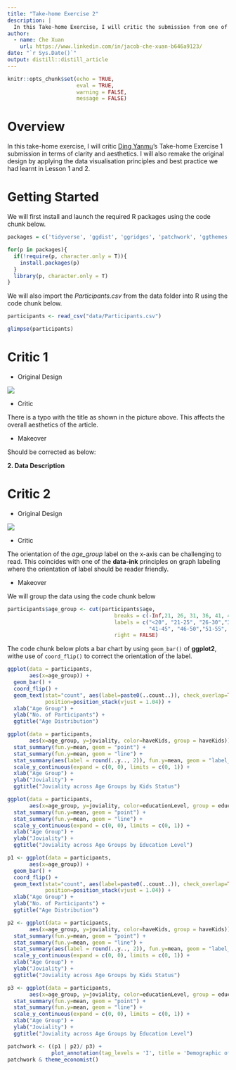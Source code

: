 ```yaml
---
title: "Take-home Exercise 2"
description: |
  In this Take-home Exercise, I will critic the submission from one of my classmates in terms of clarity and aesthetics, and also attempt to remake the visualisation design.
author:
  - name: Che Xuan 
    url: https://www.linkedin.com/in/jacob-che-xuan-b646a9123/
date: "`r Sys.Date()`"
output: distill::distill_article
---
```


```r
knitr::opts_chunk$set(echo = TRUE,
                      eval = TRUE,
                      warning = FALSE,
                      message = FALSE)
```

# Overview

In this take-home exercise, I will critic [Ding Yanmu](https://dingyanmu.netlify.app/th_ex/th_ex1.html)'s Take-home Exercise 1 submission in terms of clarity and aesthetics. I will also remake the original design by applying the data visualisation principles and best practice we had learnt in Lesson 1 and 2.

# Getting Started

We will first install and launch the required R packages using the code chunk below.

```r
packages = c('tidyverse', 'ggdist', 'ggridges', 'patchwork', 'ggthemes', 'ggrepel')

for(p in packages){
  if(!require(p, character.only = T)){
    install.packages(p)
  }
  library(p, character.only = T)
}
```

We will also import the *Participants.csv* from the data folder into R using the code chunk below.

```r
participants <- read_csv("data/Participants.csv")

glimpse(participants)
```

# Critic 1
- Original Design

![](img/image3.jpg)

- Critic

There is a typo with the title as shown in the picture above. This affects the overall aesthetics of the article.

- Makeover

Should be corrected as below:

**2. Data Description**


# Critic 2
- Original Design

![](img/image4.jpg)

- Critic

The orientation of the *age_group* label on the x-axis can be challenging to read. This coincides with one of the **data-ink** principles on graph labeling where the orientation of label should be reader friendly.

- Makeover

We will group the data using the code chunk below

```r
participants$age_group <- cut(participants$age,
                                  breaks = c(-Inf,21, 26, 31, 36, 41, 46, 51, 56, Inf),
                                  labels = c("<20", "21-25", "26-30","31-35", "36-40", 
                                             "41-45", "46-50","51-55", "56-60"),
                                  right = FALSE)
```

The code chunk below plots a bar chart by using `geom_bar()` of **ggplot2**, withe use of `coord_flip()` to correct the orientation of the label.

```r
ggplot(data = participants,
       aes(x=age_group)) +
  geom_bar() +
  coord_flip() +
  geom_text(stat="count", aes(label=paste0(..count..)), check_overlap=TRUE, colour="blue", fontface="bold", 
            position=position_stack(vjust = 1.04)) +
  xlab("Age Group") +
  ylab("No. of Participants") +
  ggtitle("Age Distribution")

```

```r
ggplot(data = participants,
       aes(x=age_group, y=joviality, color=haveKids, group = haveKids)) +
  stat_summary(fun.y=mean, geom = "point") +
  stat_summary(fun.y=mean, geom = "line") +
  stat_summary(aes(label = round(..y.., 2)), fun.y=mean, geom = "label_repel", segment.size = 0) +
  scale_y_continuous(expand = c(0, 0), limits = c(0, 1)) +
  xlab("Age Group") +
  ylab("Joviality") +
  ggtitle("Joviality across Age Groups by Kids Status")

```

```r
ggplot(data = participants,
       aes(x=age_group, y=joviality, color=educationLevel, group = educationLevel)) +
  stat_summary(fun.y=mean, geom = "point") +
  stat_summary(fun.y=mean, geom = "line") +
  scale_y_continuous(expand = c(0, 0), limits = c(0, 1)) +
  xlab("Age Group") +
  ylab("Joviality") +
  ggtitle("Joviality across Age Groups by Education Level")

```

```r
p1 <- ggplot(data = participants,
       aes(x=age_group)) +
  geom_bar() +
  coord_flip() +
  geom_text(stat="count", aes(label=paste0(..count..)), check_overlap=TRUE, colour="blue", fontface="bold", 
            position=position_stack(vjust = 1.04)) +
  xlab("Age Group") +
  ylab("No. of Participants") +
  ggtitle("Age Distribution")

p2 <- ggplot(data = participants,
       aes(x=age_group, y=joviality, color=haveKids, group = haveKids)) +
  stat_summary(fun.y=mean, geom = "point") +
  stat_summary(fun.y=mean, geom = "line") +
  stat_summary(aes(label = round(..y.., 2)), fun.y=mean, geom = "label_repel", segment.size = 0) +
  scale_y_continuous(expand = c(0, 0), limits = c(0, 1)) +
  xlab("Age Group") +
  ylab("Joviality") +
  ggtitle("Joviality across Age Groups by Kids Status")

p3 <- ggplot(data = participants,
       aes(x=age_group, y=joviality, color=educationLevel, group = educationLevel)) +
  stat_summary(fun.y=mean, geom = "point") +
  stat_summary(fun.y=mean, geom = "line") +
  scale_y_continuous(expand = c(0, 0), limits = c(0, 1)) +
  xlab("Age Group") +
  ylab("Joviality") +
  ggtitle("Joviality across Age Groups by Education Level")
```

```r
patchwork <- ((p1 | p2)/ p3) + 
              plot_annotation(tag_levels = 'I', title = 'Demographic of the city of Engagement, Ohio USA')
patchwork & theme_economist()
```